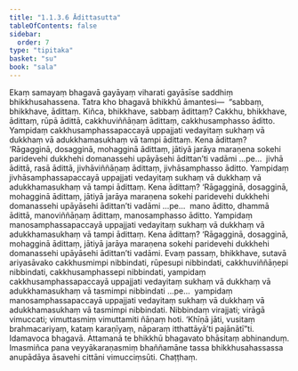 ```yaml
---
title: "1.1.3.6 Ādittasutta"
tableOfContents: false
sidebar:
  order: 7
type: "tipitaka"
basket: "su"
book: "sala"
---
```



<DynamicBreadcrumb />

<Division number="28" book="sala">

<Paragraph number="75" book="sala">
Ekaṃ samayaṃ bhagavā gayāyaṃ viharati gayāsīse saddhiṃ bhikkhusahassena. Tatra kho bhagavā bhikkhū āmantesi—  “sabbaṃ, bhikkhave, ādittaṃ. Kiñca, bhikkhave, sabbaṃ ādittaṃ? Cakkhu, bhikkhave, ādittaṃ, rūpā ādittā, cakkhuviññāṇaṃ ādittaṃ, cakkhusamphasso āditto. Yampidaṃ cakkhusamphassapaccayā uppajjati vedayitaṃ sukhaṃ vā dukkhaṃ vā adukkhamasukhaṃ vā tampi ādittaṃ. Kena ādittaṃ? ‘Rāgagginā, dosagginā, mohagginā ādittaṃ, jātiyā jarāya maraṇena sokehi paridevehi dukkhehi domanassehi upāyāsehi ādittan’ti vadāmi …pe…  jivhā ādittā, rasā ādittā, jivhāviññāṇaṃ ādittaṃ, jivhāsamphasso āditto. Yampidaṃ jivhāsamphassapaccayā uppajjati vedayitaṃ sukhaṃ vā dukkhaṃ vā adukkhamasukhaṃ vā tampi ādittaṃ. Kena ādittaṃ? ‘Rāgagginā, dosagginā, mohagginā ādittaṃ, jātiyā jarāya maraṇena sokehi paridevehi dukkhehi domanassehi upāyāsehi ādittan’ti vadāmi …pe…  mano āditto, dhammā ādittā, manoviññāṇaṃ ādittaṃ, manosamphasso āditto. Yampidaṃ manosamphassapaccayā uppajjati vedayitaṃ sukhaṃ vā dukkhaṃ vā adukkhamasukhaṃ vā tampi ādittaṃ. Kena ādittaṃ? ‘Rāgagginā, dosagginā, mohagginā ādittaṃ, jātiyā jarāya maraṇena sokehi paridevehi dukkhehi domanassehi upāyāsehi ādittan’ti vadāmi. Evaṃ passaṃ, bhikkhave, sutavā ariyasāvako cakkhusmimpi nibbindati, rūpesupi nibbindati, cakkhuviññāṇepi nibbindati, cakkhusamphassepi nibbindati, yampidaṃ cakkhusamphassapaccayā uppajjati vedayitaṃ sukhaṃ vā dukkhaṃ vā adukkhamasukhaṃ vā tasmimpi nibbindati …pe…  yampidaṃ manosamphassapaccayā uppajjati vedayitaṃ sukhaṃ vā dukkhaṃ vā adukkhamasukhaṃ vā tasmimpi nibbindati. Nibbindaṃ virajjati; virāgā vimuccati; vimuttasmiṃ vimuttamiti ñāṇaṃ hoti. ‘Khīṇā jāti, vusitaṃ brahmacariyaṃ, kataṃ karaṇīyaṃ, nāparaṃ itthattāyā’ti pajānātī”ti.
</Paragraph>

<Paragraph number="76" book="sala">
Idamavoca bhagavā. Attamanā te bhikkhū bhagavato bhāsitaṃ abhinanduṃ. Imasmiñca pana veyyākaraṇasmiṃ bhaññamāne tassa bhikkhusahassassa anupādāya āsavehi cittāni vimucciṃsūti.

</Paragraph>
</Division>

<Paragraph number="77" type="center" book="sala">
Chaṭṭhaṃ.
</Paragraph>